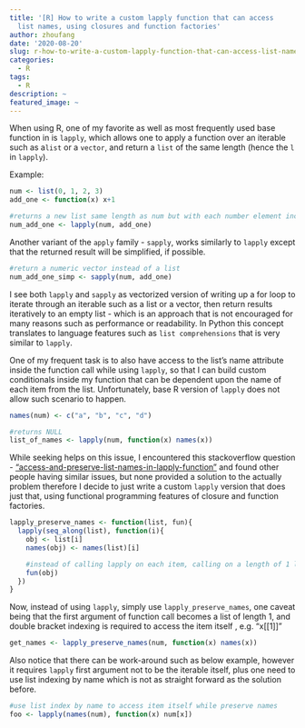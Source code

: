 ```yaml
---
title: '[R] How to write a custom lapply function that can access
  list names, using closures and function factories'
author: zhoufang
date: '2020-08-20'
slug: r-how-to-write-a-custom-lapply-function-that-can-access-list-names-using-closures-and-function-factories
categories:
  - R
tags:
  - R
description: ~
featured_image: ~
---
```


When using R, one of my favorite as well as most frequently used base function in is `lapply`, which allows one to apply a function over an iterable such as a`list` or a `vector`, and return a `list` of the same length (hence the `l` in `lapply`).

Example:

```r
num <- list(0, 1, 2, 3)
add_one <- function(x) x+1

#returns a new list same length as num but with each number element increased by one
num_add_one <- lapply(num, add_one)
```

Another variant of the `apply` family - `sapply`, works similarly to `lapply` except that the returned result will be simplified, if possible.

```r
#return a numeric vector instead of a list
num_add_one_simp <- sapply(num, add_one)
```

I see both `lapply` and `sapply` as vectorized version of writing up a for loop to iterate through an iterable such as a list or a vector, then return results iteratively to an empty list - which is an approach that is not encouraged for many reasons such as performance or readability. In Python this concept translates to language features such as `list comprehensions` that is very similar to `lapply`.

One of my frequent task is to also have access to the list's name attribute inside the function call while using `lapply`, so that I can build custom conditionals inside my function that can be dependent upon the name of each item from the list. Unfortunately, base R version of `lapply` does not allow such scenario to happen.

```r
names(num) <- c("a", "b", "c", "d")

#returns NULL
list_of_names <- lapply(num, function(x) names(x))
```

While seeking helps on this issue, I encountered this stackoverflow question - ["access-and-preserve-list-names-in-lapply-function"](https://stackoverflow.com/questions/9469504/access-and-preserve-list-names-in-lapply-function) and found other people having similar issues, but none provided a solution to the actually problem therefore I decide to just write a custom `lapply` version that does just that, using functional programming features of closure and function factories.

```r
lapply_preserve_names <- function(list, fun){
  lapply(seq_along(list), function(i){
    obj <- list[i]
    names(obj) <- names(list)[i]

    #instead of calling lapply on each item, calling on a length of 1 list with names attribute preserved
    fun(obj)
  })
}
```

Now, instead of using `lapply`, simply use `lapply_preserve_names`, one caveat being that the first argument of function call becomes a list of length 1, and double bracket indexing is required to access the item itself , e.g. "x[[1]]"

```r
get_names <- lapply_preserve_names(num, function(x) names(x))
```

Also notice that there can be work-around such as below example, however it requires `lapply` first argument not to be the iterable itself, plus one need to use list indexing by name which is not as straight forward as the solution before.

```r
#use list index by name to access item itself while preserve names
foo <- lapply(names(num), function(x) num[x])
```
